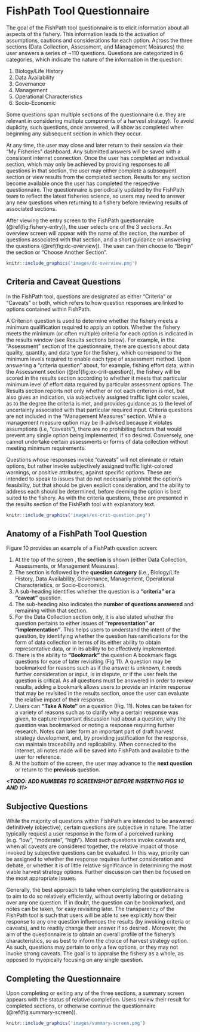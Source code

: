 # FishPath Tool Questionnaire

The goal of the FishPath tool questionnaire is to elicit information about all aspects of the fishery. This information leads to the activation of assumptions, cautions and considerations for each option. Across the three sections (Data Collection, Assessment, and Management Measures) the user answers a series of ~110 questions. Questions are categorized in 6 categories, which indicate the nature of the information in the question:

1. Biology/Life History
2. Data Availability
3. Governance
4. Management 
5. Operational Characteristics
6. Socio-Economic

Some questions span multiple sections of the questionnaire (i.e. they are relevant in considering multiple components of a harvest strategy). To avoid duplicity, such questions, once answered, will show as completed when beginning any subsequent section in which they occur. 

At any time, the user may close and later return to their session via their “My Fisheries” dashboard. Any submitted answers will be saved with a consistent internet connection. Once the user has completed an individual section, which may only be achieved by providing responses to all questions in that section, the user may either complete a subsequent section or view results from the completed section. Results for any section become available once the user has completed the respective questionnaire. The questionnaire is periodically updated by the FishPath team to reflect the latest fisheries science, so users may need to answer any new questions when returning to a fishery before reviewing results of associated sections.

After viewing the entry screen to the FishPath questionnaire (\@ref(fig:fishery-entry)), the user selects one of the 3 sections. An overview screen will appear with the name of the section, the number of questions associated with that section, and a short guidance on answering the questions (\@ref(fig:dc-overview)). The user can then choose to “Begin” the section or “Choose Another Section”. 

```r
knitr::include_graphics('images/dc-overview.png')
```

## Criteria and Caveat Questions
In the FishPath tool, questions are designated as either “Criteria” or “Caveats” or both, which refers to how question responses are linked to options contained within FishPath. 

A Criterion question is used to determine whether the fishery meets a minimum qualification required to apply an option. Whether the fishery meets the minimum (or often multiple) criteria for each option is indicated in the results window (see Results sections below). For example, in the “Assessment” section of the questionnaire, there are questions about data quality, quantity, and data type for the fishery, which correspond to the minimum levels required to enable each type of assessment method. Upon answering a “criteria question” about, for example, fishing effort data, within the Assessment section (\@ref(fig:ex-crit-question)), the fishery will be scored in the results section according to whether it meets that particular minimum level of effort data required by particular assessment options. The Results section reports not only whether or not each criterion is met, but also gives an indication, via subjectively assigned traffic light color scales, as to the degree the criteria is met, and provides guidance as to the level of uncertainty associated with that particular required input. Criteria questions are not included in the “Management Measures” section. While a management measure option may be ill-advised because it violates assumptions (i.e, “caveats”), there are no prohibiting factors that would prevent any single option being implemented, if so desired. Conversely, one cannot undertake certain assessments or forms of data collection without meeting minimum requirements. 

 Questions whose responses invoke “caveats” will not eliminate or retain options, but rather invoke subjectively assigned traffic light-colored warnings, or positive attributes, against specific options. These are intended to speak to issues that do not necessarily prohibit the option’s feasibility, but that should be given explicit consideration, and the ability to address each should be determined, before deeming the option is best suited to the fishery. As with the criteria questions, these are presented in the results section of the FishPath tool with explanatory text.
 
 ```r
knitr::include_graphics('images/ex-crit-question.png')
```

## Anatomy of a FishPath Tool Question
Figure 10 provides an example of a FishPath question screen:

1.	At the top of the screen  , the **section** is shown (either Data Collection, Assessments, or Management Measures). 
2.	The section is followed by the **question category** (i.e., Biology/Life History, Data Availability, Governance, Management, Operational Characteristics, or Socio-Economic). 
3.	A sub-heading identifies whether the question is a **“criteria” or a “caveat”** question.
4.	The sub-heading also indicates the **number of questions answered** and remaining within that section. 
5.	For the Data Collection section only, it is also stated whether the question pertains to either issues of **“representation” or “implementation”**. This helps users to understand the intent of the question, by identifying whether the question has ramifications for the form of data collection in terms of its either ability to obtain representative data, or in its ability to be effectively implemented. 
6.	There is the ability to **“Bookmark”** the question A bookmark flags questions for ease of later revisiting (Fig 11). A question may be bookmarked for reasons such as if the answer is unknown, it needs further consideration or input, is in dispute, or if the user feels the question is critical. As all questions must be answered in order to review results, adding a bookmark allows users to provide an interim response that may be revisited in the results section, once the user can evaluate the relative impact of their response. 
7.	Users can **“Take A Note”** on a question (Fig. 11). Notes can be taken for a variety of reasons such as to clarify why a certain response was given, to capture important discussion had about a question, why the question was bookmarked or noting a response requiring further research. Notes can later form an important part of draft harvest strategy development, and, by providing justification for the response, can maintain traceability and replicability. When connected to the internet, all notes made will be saved into FishPath and available to the user for reference. 
8.	At the bottom of the screen, the user may advance to the **next question** or return to the **previous** question. 

***<TODO: ADD NUMBERS TO SCREENSHOT BEFORE INSERTING FIGS 10 AND 11>***

## Subjective Questions

While the majority of questions within FishPath are intended to be answered definitively (objective), certain questions are subjective in nature. The latter typically request a user response in the form of a perceived ranking (e.g. “low”, “moderate”, “high”). Most such questions invoke caveats and, when all caveats are considered together, the relative impact of those invoked by subjective questions can be evaluated. In this way, priority can be assigned to whether the response requires further consideration and debate, or whether it is of little relative significance in determining the most viable harvest strategy options. Further discussion can then be focused on the most appropriate issues.

Generally, the best approach to take when completing the questionnaire is to aim to do so relatively efficiently, without overtly laboring or debating over any one question. If in doubt, the question can be bookmarked, and notes can be taken, for easy revisiting later. The transparency of the FishPath tool is such that users will be able to see explicitly how their response to any one question influences the results (by invoking criteria or caveats), and to readily change their answer if so desired   . Moreover, the aim of the questionnaire is to obtain an overall profile of the fishery’s characteristics, so as best to inform the choice of harvest strategy option. As such, questions may pertain to only a few options, or they may not invoke strong caveats. The goal is to appraise the fishery as a whole, as opposed to myopically focusing on any single question.

## Completing the Questionnaire
Upon completing or exiting any of the three sections, a summary screen appears with the status of relative completion. Users review their result for completed sections, or otherwise continue the questionnaire (\@ref(fig:summary-screen)). 

 ```r
knitr::include_graphics('images/summary-screen.png')
```